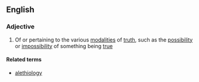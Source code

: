 ==English==

===Adjective===
{{wikipedia|alethic mood}}
{{en-adj}}

#{{logic}} Of or pertaining to the various [[modality|modalities]] of [[truth]], such as the [[possibility]] or [[impossibility]] of something being [[true]]

====Related terms====
*[[alethiology]]